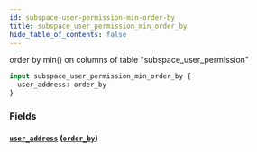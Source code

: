```yaml
---
id: subspace-user-permission-min-order-by
title: subspace_user_permission_min_order_by
hide_table_of_contents: false
---
```



order by min() on columns of table "subspace_user_permission"

```graphql
input subspace_user_permission_min_order_by {
  user_address: order_by
}
```


### Fields

#### [`user_address`](#) ([`order_by`](../enums/order-by))






